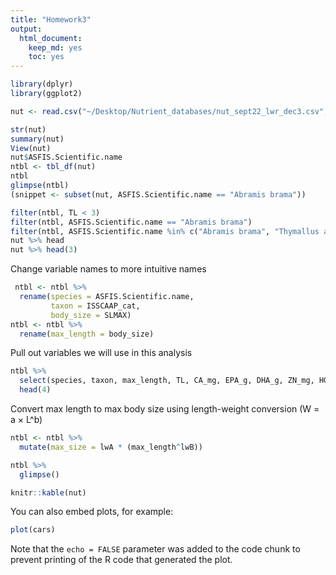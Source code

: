```yaml
---
title: "Homework3"
output: 
  html_document: 
    keep_md: yes
    toc: yes
---
```



```r
library(dplyr)
library(ggplot2)

nut <- read.csv("~/Desktop/Nutrient_databases/nut_sept22_lwr_dec3.csv", comment.char="#", stringsAsFactors=FALSE)

str(nut)
summary(nut)
View(nut)
nut$ASFIS.Scientific.name
ntbl <- tbl_df(nut)
ntbl
glimpse(ntbl)
(snippet <- subset(nut, ASFIS.Scientific.name == "Abramis brama"))

filter(ntbl, TL < 3)
filter(ntbl, ASFIS.Scientific.name == "Abramis brama")
filter(ntbl, ASFIS.Scientific.name %in% c("Abramis brama", "Thymallus arcticus"))
nut %>% head
nut %>% head(3)

```

Change variable names to more intuitive names
```r
 ntbl <- ntbl %>%
  rename(species = ASFIS.Scientific.name,
         taxon = ISSCAAP_cat,
         body_size = SLMAX)
ntbl <- ntbl %>%
  rename(max_length = body_size)

```

Pull out variables we will use in this analysis
```r
ntbl %>%
  select(species, taxon, max_length, TL, CA_mg, EPA_g, DHA_g, ZN_mg, HG_mcg, lwA, lwB) %>%
  head(4)
```

Convert max length to max body size using length-weight conversion (W = a × L^b)
```r
ntbl <- ntbl %>%
  mutate(max_size = lwA * (max_length^lwB))

ntbl %>%
  glimpse()
```

```r
knitr::kable(nut)
```
You can also embed plots, for example:

```r
plot(cars)
```

Note that the `echo = FALSE` parameter was added to the code chunk to prevent printing of the R code that generated the plot.
